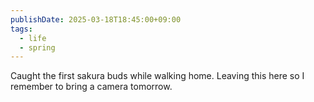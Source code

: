 ```yaml
---
publishDate: 2025-03-18T18:45:00+09:00
tags:
  - life
  - spring
---
```


Caught the first sakura buds while walking home. Leaving this here so I remember to bring a camera tomorrow.
